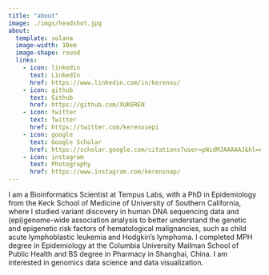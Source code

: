 ```yaml
---
title: "about"
image: ./imgs/headshot.jpg
about:
  template: solana
  image-width: 10em
  image-shape: round
  links:
    - icon: linkedin
      text: LinkedIn
      href: https://www.linkedin.com/in/kerenxu/
    - icon: github
      text: Github
      href: https://github.com/XUKEREN
    - icon: twitter
      text: Twitter
      href: https://twitter.com/kerenxuepi
    - icon: google
      text: Google Scholar
      href: https://scholar.google.com/citations?user=pNidMJAAAAAJ&hl=en&oi=ao
    - icon: instagram
      text: Photography
      href: https://www.instagram.com/kerensnap/    
---
```


I am a Bioinformatics Scientist at Tempus Labs, with a PhD in Epidemiology from the Keck School of Medicine of University of Southern California, where I studied variant discovery in human DNA sequencing data and (epi)genome-wide association analysis to better understand the genetic and epigenetic risk factors of hematological malignancies, such as child acute lymphoblastic leukemia and Hodgkin’s lymphoma. I completed MPH degree in Epidemiology at the Columbia University Mailman School of Public Health and BS degree in Pharmacy in Shanghai, China. I am interested in genomics data science and data visualization. 